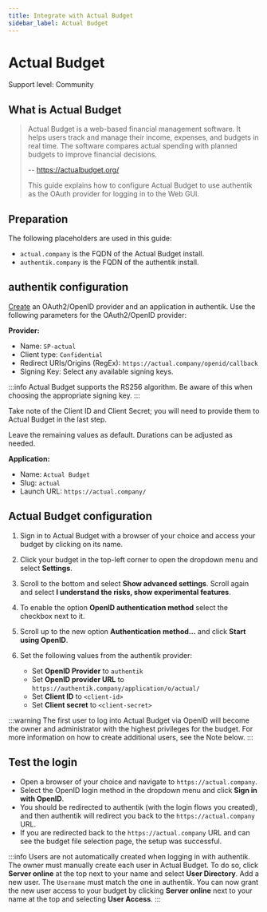 ```yaml
---
title: Integrate with Actual Budget
sidebar_label: Actual Budget
---
```


# Actual Budget

<span class="badge badge--secondary">Support level: Community</span>

## What is Actual Budget

> Actual Budget is a web-based financial management software. It helps users track and manage their income, expenses, and budgets in real time.
> The software compares actual spending with planned budgets to improve financial decisions.
>
> -- https://actualbudget.org/
>
> This guide explains how to configure Actual Budget to use authentik as the OAuth provider for logging in to the Web GUI.

## Preparation

The following placeholders are used in this guide:

- `actual.company` is the FQDN of the Actual Budget install.
- `authentik.company` is the FQDN of the authentik install.

## authentik configuration

[Create](https://docs.goauthentik.io/docs/add-secure-apps/applications/manage_apps#add-new-applications) an OAuth2/OpenID provider and an application in authentik. Use the following parameters for the OAuth2/OpenID provider:

**Provider:**

- Name: `SP-actual`
- Client type: `Confidential`
- Redirect URIs/Origins (RegEx): `https://actual.company/openid/callback`
- Signing Key: Select any available signing keys.

:::info
Actual Budget supports the RS256 algorithm. Be aware of this when choosing the appropriate signing key.
:::

Take note of the Client ID and Client Secret; you will need to provide them to Actual Budget in the last step.

Leave the remaining values as default. Durations can be adjusted as needed.

**Application:**

- Name: `Actual Budget`
- Slug: `actual`
- Launch URL: `https://actual.company/`

## Actual Budget configuration

1. Sign in to Actual Budget with a browser of your choice and access your budget by clicking on its name.

2. Click your budget in the top-left corner to open the dropdown menu and select **Settings**.

3. Scroll to the bottom and select **Show advanced settings**. Scroll again and select **I understand the risks, show experimental features**.

4. To enable the option **OpenID authentication method** select the checkbox next to it.

5. Scroll up to the new option **Authentication method...** and click **Start using OpenID**.

6. Set the following values from the authentik provider:
    - Set **OpenID Provider** to `authentik`
    - Set **OpenID provider URL** to `https://authentik.company/application/o/actual/`
    - Set **Client ID** to `<client-id>`
    - Set **Client secret** to `<client-secret>`

:::warning
The first user to log into Actual Budget via OpenID will become the owner and administrator with the highest privileges for the budget. For more information on how to create additional users, see the Note below.
:::

## Test the login

- Open a browser of your choice and navigate to `https://actual.company`.
- Select the OpenID login method in the dropdown menu and click **Sign in with OpenID**.
- You should be redirected to authentik (with the login flows you created), and then authentik will redirect you back to the `https://actual.company` URL.
- If you are redirected back to the `https://actual.company` URL and can see the budget file selection page, the setup was successful.

:::info
Users are not automatically created when logging in with authentik. The owner must manually create each user in Actual Budget. To do so, click **Server online** at the top next to your name and select **User Directory**. Add a new user. The `Username` must match the one in authentik. You can now grant the new user access to your budget by clicking **Server online** next to your name at the top and selecting **User Access**.
:::
